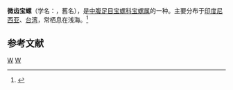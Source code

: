 {{Speciesbox 
| taxon = Cypraea microdon
| binomial_authority = Gray, 1828
}}
'''微齿宝螺'''（学名：''{{lang|la|Purpuradusta microdon}}''，舊名''{{lang|la|Cypraea microdon}}''），是[[中腹足目|中腹足目]][[宝螺科|宝螺科]][[宝螺属|宝螺属]]的一种。主要分布于[[印度尼西亚|印度尼西亚]]、[[台湾|台湾]]，常栖息在浅海。<ref>{{cite web|url=http://shell.sinica.edu.tw/chinese/shellbase_detail.php?science_no=603|title=国际贝库：微齿宝螺|publisher=台湾贝类资料库|accessdate=2009-08-11|archive-date=2016-03-04|archive-url=https://web.archive.org/web/20160304105503/http://shell.sinica.edu.tw/chinese/shellbase_detail.php?science_no=603|dead-url=no}}</ref>

== 参考文献 ==
{{reflist}}
{{Taxonbar|from=Q6785649}}

[[Category:宝螺属|W]]
[[Category:_1828年描述的动物|W]]